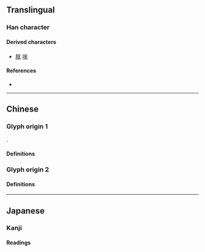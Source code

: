 {{also|灷|天|關}}
{{character info/new}}
==Translingual==
{{Han simplified forms|關|関|关}}

===Han character===
{{Han char|rn=12|rad=八|as=04|sn=6|four=8080|canj=TK|ids=⿱丷天 <small>(G)</small>,⿱八天 <small>(T)</small>}}
{{stroke order|stroke=6}}

====Derived characters====
* [[朕]] [[咲]]

====References====
* {{Han ref|kx=0127.070|hdz=10242.070|uh=5173}} <!--Kangxi: See talk page.-->

----

==Chinese==

===Glyph origin 1===
{{Han simp|関|f=門|t=&nbsp;}}.

====Definitions====
{{zh-see|關}}

===Glyph origin 2===

====Definitions====
{{zh-see|笑|v}}

----

==Japanese==

===Kanji===
{{ja-kanji|grade=uc|rs=八04}}

====Readings====
{{ja-readings
|on=しょう
}}
